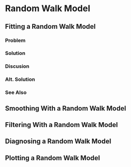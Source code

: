 # Random Walk Model {#randomWalk}

## Fitting a Random Walk Model

### Problem {-}

### Solution {-}

### Discusion {-}

### Alt. Solution {-}

### See Also {-}

## Smoothing With a Random Walk Model

## Filtering With a Random Walk Model

## Diagnosing a Random Walk Model

## Plotting a Random Walk Model
